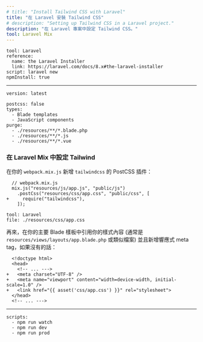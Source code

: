 ```yaml
---
# title: "Install Tailwind CSS with Laravel"
title: "在 Laravel 安裝 Tailwind CSS"
# description: "Setting up Tailwind CSS in a Laravel project."
description: "在 Laravel 專案中設定 Tailwind CSS。"
tool: Laravel Mix
---
```


```preval installation
tool: Laravel
reference:
  name: the Laravel Installer
  link: https://laravel.com/docs/8.x#the-laravel-installer
script: laravel new
npmInstall: true
```

---

```preval setup
version: latest
```

```preval configuration
postcss: false
types:
  - Blade templates
  - JavaScript components
purge:
  - ./resources/**/*.blade.php
  - ./resources/**/*.js
  - ./resources/**/*.vue
```

<!-- ### Configure Tailwind with Laravel Mix -->
### 在 Laravel Mix 中設定 Tailwind

<!-- In your `webpack.mix.js`, add `tailwindcss` as a PostCSS plugin: -->
在你的 `webpack.mix.js` 新增 `tailwindcss` 的 PostCSS 插件：

```diff-js
  // webpack.mix.js
  mix.js("resources/js/app.js", "public/js")
    .postCss("resources/css/app.css", "public/css", [
+     require("tailwindcss"),
    ]);
```

```preval include
tool: Laravel
file: ./resources/css/app.css
```

<!-- Next, import your stylesheet in your main Blade layout (commonly `resources/views/layouts/app.blade.php` or similar) and add the responsive viewport meta tag if it's not already present: -->
再來，在你的主要 Blade 樣板中引用你的樣式內容 (通常是 `resources/views/layouts/app.blade.php` 或類似檔案) 並且新增響應式 meta tag，如果沒有的話：

```diff-html
  <!doctype html>
  <head>
    <!-- ... --->
+   <meta charset="UTF-8" />
+   <meta name="viewport" content="width=device-width, initial-scale=1.0" />
+   <link href="{{ asset('css/app.css') }}" rel="stylesheet">
  </head>
  <!-- ... --->
```

---

```preval finish
scripts:
  - npm run watch
  - npm run dev
  - npm run prod
```

